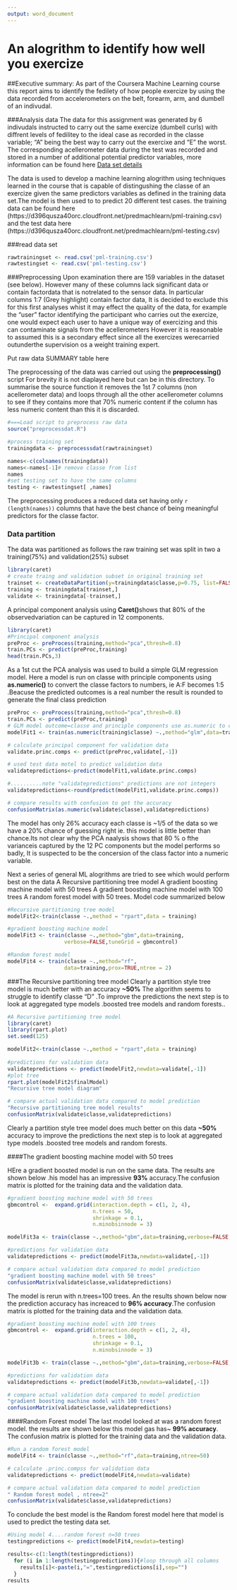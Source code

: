 ```yaml
---
output: word_document
---
```

# An alogrithm to identify how well you exercize 

##Executive summary: 
As part of the Coursera Machine Learning course this report  aims to identify the fedilety of how people exercize by using the data recorded from accelerometers on the belt, forearm, arm, and dumbell of an indivudal.

###Analysis data 
The data for this assignment was generated by 6 indivudals instructed to carry out the same exercize (dumbell curls) with diffrent levels of fedilitey to the ideal case as recorded in the classe variable; "A" being the best way to carry out the exercixe and "E" the worst. The corresponding acellerometer data during the test was recorded and stored in a number of additional potential predictor variables, more information can be found here [Data set details ](http://groupware.les.inf.puc-rio.br/har)

The data is used to develop a machine learning alogrithm using techniques learned in the course  that is capable of distingushing the classe of an exercize given the same predictors variables as defined in the training data set.The model is then used to  to predict 20 different test cases.
the training data can be found here 
(https://d396qusza40orc.cloudfront.net/predmachlearn/pml-training.csv)
and the test data here 
(https://d396qusza40orc.cloudfront.net/predmachlearn/pml-testing.csv)

###read data set

```r
rawtrainingset <- read.csv('pml-training.csv')
rawtestingset <- read.csv('pml-testing.csv')
```

###Preprocessing
Upon examination there are 159 variables in the dataset (see below). However many of these columns lack significant data or contain factordata that is notrelated to the sensor data. In particular columns 1:7 (Grey highlight) contain factor data, It is decided to exclude this for this first analyses whist it may effect the quality of the data, for example the "user" factor identifying the participant who carries out the exercize, one would expect each user to have a unique way of exercizing and this can contaminate signals from the acellerometers However it is reasonable to assumed this is a secondary effect since all the exercizes werecarried outunderthe supervision os a weight training expert. 

Put raw data SUMMARY table here

The preprocessing of the data was carried out using the **preprocessing()** script For brevity it is not diaplayed here but can be in this directory. To summarise the source function it removes the 1st 7 columns (non acellerometer data) and loops through all the other acellerometer columns to see if they contains more that 70% numeric content if the column has less numeric content than this it is discarded.

```r
#===Load script to preprocess raw data
source("preprocessdat.R")

#process training set
trainingdata <- preprocesssdat(rawtrainingset)

names<-c(colnames(trainingdata))
names<-names[-1]# remove classe from list
names
#set testing set to have the same columns
testing <- rawtestingset[ ,names]
```

The preprocessing produces a reduced data set having only `r (length(names))` columns that have the best chance of being meaningful predictors for the classe factor.

### Data partition
The data was partitioned as follows the raw training set was split in two a training(75%) and validation(25%) subset 

```r
library(caret)
# create traing and validation subset in original training set 
trainset <- createDataPartition(y=trainingdata$classe,p=0.75, list=FALSE)
training <- trainingdata[trainset,]
validate <- trainingdata[-trainset,]

```


A principal component analysis using **Caret()**shows that 80% of the observedvariation can be captured in 12 components.
```r
library(caret)
#Principal component analysis
preProc <- preProcess(training,method="pca",thresh=0.8)
train.PCs <- predict(preProc,training)
head(train.PCs,3)
```

As a 1st cut the PCA analysis was used to build a simple GLM regression model. Here a model is run on classe with principle components using **as.numeric()** to convert the classe factors to numbers, ie A:F becomes 1:5 .Beacuse the predicted outcomes is a real number the result is rounded to generate the final class prediction

```r
preProc <- preProcess(training,method="pca",thresh=0.8)
train.PCs <- predict(preProc,training)
# GLM model outcome=classe and principle components use as.numeric to convert 
modelFit1 <- train(as.numeric(training$classe) ~.,method="glm",data=train.PCs)

# calculate principal component for validation data
validate.princ.comps <- predict(preProc,validate[,-1])

# used test data motel to predict validation data
validatepredictions<-predict(modelFit1,validate.princ.comps)

#..........note "validatepredictions" predictions are not integers 
validatepredictions<-round(predict(modelFit1,validate.princ.comps))

# compare results with confusion to get the accuracy
confusionMatrix(as.numeric(validate$classe),validatepredictions)
```


The model has only 26% accuracy each classe is ~1/5 of the data so we have a 20% chance of guessing right ie. this model is little better than chance.Its not clear why the PCA naalysis shows that 80 % o fthe varianceis captured by the 12 PC components but the model performs so badly, It is suspected to be the concersion of the class factor into a numeric variable.

Next a series of general ML alogrithms are tried to see which would perform best on the data 
  A Recursive partitioning tree model
  A gradient boosting machine model with 50 trees
  A gradient boosting machine model with 100 trees
  A random forest model with 50 trees.
Model code summarized below

```r
#Recursive partitioning tree model
modelFit2<-train(classe ~.,method = "rpart",data = training)

#gradient boosting machine model
modelFit3 <- train(classe ~.,method="gbm",data=training,
                  verbose=FALSE,tuneGrid = gbmcontrol)

#Random forest model
modelFit4 <- train(classe ~.,method="rf",
                  data=training,prox=TRUE,ntree = 2)
```


###The  Recursive partitioning tree model
Clearly a partition style tree model is much better with an accuracy **~50%** The algorithm seems to struggle to identify classe "D" .To improve the predictions the next step is to look at aggregated type models .boosted tree models and random forests.. 

```r
#A Recursive partitioning tree model
library(caret)
library(rpart.plot)
set.seed(125)

modelFit2<-train(classe ~.,method = "rpart",data = training)
  
#predictions for validation data
validatepredictions <- predict(modelFit2,newdata=validate[,-1])
#plot tree
rpart.plot(modelFit2$finalModel)
"Recursive tree model diagram"

# compare actual validation data compared to model prediction
"Recursive partitioning tree model results"
confusionMatrix(validate$classe,validatepredictions)

```


Clearly a partition style tree model does much better on this data **~50%** accuracy to improve the predictions the next step is to look at aggregated type models .boosted tree models and random forests.


####The gradient boosting machine model with 50 trees

HEre a gradient boosted model is run on the same data. The results are shown below  .his model has an impressive **93%** accuracy.The confusion matrix is plotted for the training data and the validation data.


```r
#gradient boosting machine model with 50 trees
gbmcontrol <-  expand.grid(interaction.depth = c(1, 2, 4),
                           n.trees = 50,
                           shrinkage = 0.1,
                           n.minobsinnode = 3)

modelFit3a <- train(classe ~.,method="gbm",data=training,verbose=FALSE,tuneGrid = gbmcontrol)

#predictions for validation data
validatepredictions <- predict(modelFit3a,newdata=validate[,-1])

# compare actual validation data compared to model prediction
"gradient boosting machine model with 50 trees"
confusionMatrix(validate$classe,validatepredictions)

```

The model is rerun with n.trees=100 trees. An the results shown below now the prediction accuracy has increaced to **96% accuracy**.The confusion matrix is plotted for the training data and the validation data.

```r
#gradient boosting machine model with 100 trees
gbmcontrol <-  expand.grid(interaction.depth = c(1, 2, 4),
                           n.trees = 100,
                           shrinkage = 0.1,
                           n.minobsinnode = 3)

modelFit3b <- train(classe ~.,method="gbm",data=training,verbose=FALSE,tuneGrid = gbmcontrol)

#predictions for validation data
validatepredictions <- predict(modelFit3b,newdata=validate[,-1])

# compare actual validation data compared to model prediction
"gradient boosting machine model with 100 trees"
confusionMatrix(validate$classe,validatepredictions)

```

####Random Forest model
The last model looked at was a random forest model. the results are shown below this model gas has~ **99% accuracy**. The confusion matrix is plotted for the training data and the validation data.

```r
#Run a random forest model
modelFit4 <- train(classe ~.,method="rf",data=training,ntree=50)

# calculate .princ.compss for validation data
validatepredictions <- predict(modelFit4,newdata=validate)

# compare actual validation data compared to model prediction
" Random forest model , ntree=2"
confusionMatrix(validate$classe,validatepredictions)

```

To conclude the best model is the Random forest model here that model is used to predict the testing data set.

```r

#Using model 4....random forest n=50 trees
testingpredictions <- predict(modelFit4,newdata=testing)

results<-c(1:length(testingpredictions))
  for (i in 1:length(testingpredictions)){#loop through all columns 
    results[i]<-paste(i,"=",testingpredictions[i],sep="")
  }
results
```




